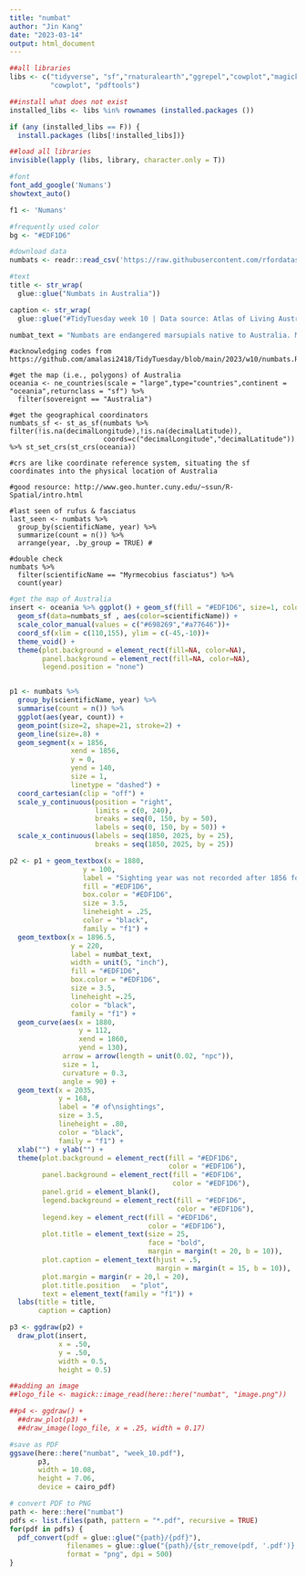 ```yaml
---
title: "numbat"
author: "Jin Kang"
date: "2023-03-14"
output: html_document
---
```


```r
##all libraries
libs <- c("tidyverse", "sf","rnaturalearth","ggrepel","cowplot","magick", "ggtext","showtext",
          "cowplot", "pdftools")

##install what does not exist
installed_libs <- libs %in% rownames (installed.packages ())

if (any (installed_libs == F)) {
  install.packages (libs[!installed_libs])}

##load all libraries 
invisible(lapply (libs, library, character.only = T))
```


```r
#font
font_add_google('Numans')
showtext_auto()

f1 <- 'Numans'

#frequently used color
bg <- "#EDF1D6"

#download data
numbats <- readr::read_csv('https://raw.githubusercontent.com/rfordatascience/tidytuesday/master/data/2023/2023-03-07/numbats.csv')

#text
title <- str_wrap(
  glue::glue("Numbats in Australia"))

caption <- str_wrap(
  glue::glue("#TidyTuesday week 10 | Data source: Atlas of Living Australia"))

numbat_text = "Numbats are endangered marsupials native to Australia. Merely less than 1000 of them survive  due to habitat loss and introduced predators. Two species of Numbats existed in Australia: <span style = 'color:#698269;'>Myrmecobius fasciatus</span> and <span style = 'color:#a77646;'>Myrmecobius fasciatus rufus</span>, of which rufus is now extinct."
```

```data
#acknowledging codes from https://github.com/amalasi2418/TidyTuesday/blob/main/2023/w10/numbats.R

#get the map (i.e., polygons) of Australia
oceania <- ne_countries(scale = "large",type="countries",continent = "oceania",returnclass = "sf") %>%
  filter(sovereignt == "Australia")

#get the geographical coordinators
numbats_sf <- st_as_sf(numbats %>% filter(!is.na(decimalLongitude),!is.na(decimalLatitude)), 
                       coords=c("decimalLongitude","decimalLatitude")) %>% st_set_crs(st_crs(oceania))

#crs are like coordinate reference system, situating the sf coordinates into the physical location of Australia

#good resource: http://www.geo.hunter.cuny.edu/~ssun/R-Spatial/intro.html

#last seen of rufus & fasciatus
last_seen <- numbats %>%
  group_by(scientificName, year) %>%
  summarize(count = n()) %>%
  arrange(year, .by_group = TRUE) #

#double check
numbats %>% 
  filter(scientificName == "Myrmecobius fasciatus") %>%
  count(year)
```

```r
#get the map of Australia
insert <- oceania %>% ggplot() + geom_sf(fill = "#EDF1D6", size=1, color="black") +
  geom_sf(data=numbats_sf , aes(color=scientificName)) +
  scale_color_manual(values = c("#698269","#a77646"))+
  coord_sf(xlim = c(110,155), ylim = c(-45,-10))+
  theme_void() +
  theme(plot.background = element_rect(fill=NA, color=NA),
        panel.background = element_rect(fill=NA, color=NA),
        legend.position = "none")


p1 <- numbats %>%
  group_by(scientificName, year) %>%
  summarise(count = n()) %>%
  ggplot(aes(year, count)) +
  geom_point(size=2, shape=21, stroke=2) + 
  geom_line(size=.8) +
  geom_segment(x = 1856, 
               xend = 1856, 
               y = 0,
               yend = 140,
               size = 1,
               linetype = "dashed") +
  coord_cartesian(clip = "off") +
  scale_y_continuous(position = "right", 
                     limits = c(0, 240),
                     breaks = seq(0, 150, by = 50),
                     labels = seq(0, 150, by = 50)) +
  scale_x_continuous(labels = seq(1850, 2025, by = 25),
                     breaks = seq(1850, 2025, by = 25))

p2 <- p1 + geom_textbox(x = 1880, 
                  y = 100,
                  label = "Sighting year was not recorded after 1856 for \n<span style = 'color:#a77646;'>Myrmecobius fasciatus rufus</span>.",
                  fill = "#EDF1D6",
                  box.color = "#EDF1D6",
                  size = 3.5,
                  lineheight = .25,
                  color = "black",
                  family = "f1") +
  geom_textbox(x = 1896.5, 
               y = 220,
               label = numbat_text,
               width = unit(5, "inch"),
               fill = "#EDF1D6",
               box.color = "#EDF1D6",
               size = 3.5, 
               lineheight =.25,
               color = "black", 
               family = "f1") +
  geom_curve(aes(x = 1880, 
                 y = 112, 
                 xend = 1860, 
                 yend = 130),
             arrow = arrow(length = unit(0.02, "npc")), 
             size = 1, 
             curvature = 0.3, 
             angle = 90) +
  geom_text(x = 2035,
            y = 168,
            label = "# of\nsightings",
            size = 3.5, 
            lineheight = .80,
            color = "black", 
            family = "f1") +
  xlab("") + ylab("") +
  theme(plot.background = element_rect(fill = "#EDF1D6", 
                                       color = "#EDF1D6"),
        panel.background = element_rect(fill = "#EDF1D6", 
                                        color = "#EDF1D6"),
        panel.grid = element_blank(),
        legend.background = element_rect(fill = "#EDF1D6", 
                                         color = "#EDF1D6"),
        legend.key = element_rect(fill = "#EDF1D6", 
                                  color = "#EDF1D6"),
        plot.title = element_text(size = 25, 
                                  face = "bold",
                                  margin = margin(t = 20, b = 10)),
        plot.caption = element_text(hjust = .5, 
                                    margin = margin(t = 15, b = 10)),
        plot.margin = margin(r = 20,l = 20),
        plot.title.position   = "plot",
        text = element_text(family = "f1")) +
  labs(title = title,
       caption = caption)
```

```r
p3 <- ggdraw(p2) + 
  draw_plot(insert, 
            x = .50, 
            y = .50, 
            width = 0.5, 
            height = 0.5)

##adding an image
##logo_file <- magick::image_read(here::here("numbat", "image.png"))

##p4 <- ggdraw() + 
  ##draw_plot(p3) +
  ##draw_image(logo_file, x = .25, width = 0.17)
```

```r
#save as PDF
ggsave(here::here("numbat", "week_10.pdf"),
       p3, 
       width = 10.08,
       height = 7.06,
       device = cairo_pdf)

# convert PDF to PNG
path <- here::here("numbat")
pdfs <- list.files(path, pattern = "*.pdf", recursive = TRUE)
for(pdf in pdfs) {
  pdf_convert(pdf = glue::glue("{path}/{pdf}"), 
              filenames = glue::glue("{path}/{str_remove(pdf, '.pdf')}.png"),
              format = "png", dpi = 500)
}
```

